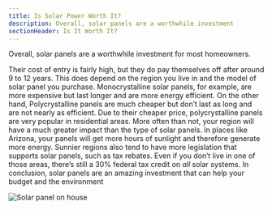 ```yaml
---
title: Is Solar Power Worth It?
description: Overall, solar panels are a worthwhile investment
sectionHeader: Is It Worth It?
---
```


Overall, solar panels are a worthwhile investment for most homeowners.

Their cost of entry is fairly high, but they do pay themselves off after around 9 to 12 years.
This does depend on the region you live in and the model of solar panel you purchase.
Monocrystalline solar panels, for example, are more expensive but last longer and are more energy efficient.
On the other hand, Polycrystalline panels are much cheaper but don’t last as long and are not nearly as efficient.
Due to their cheaper price, polycrystalline panels are very popular in residential areas.
More often than not, your region will have a much greater impact than the type of solar panels.
In places like Arizona, your panels will get more hours of sunlight and therefore generate more energy.
Sunnier regions also tend to have more legislation that supports solar panels, such as tax rebates.
Even if you don’t live in one of those areas, there’s still a 30% federal tax credit on _all_ solar systems.
In conclusion, solar panels are an amazing investment that can help your budget and the environment

<img src="/images/solar_worth.avif" alt="Solar panel on house" />
